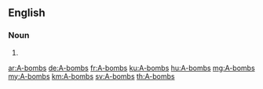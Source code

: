 ==English==

===Noun===
{{head|en|noun plural form|head=A-[[bombs]]}}

# {{plural of|A-bomb|lang=en}}

[[ar:A-bombs]]
[[de:A-bombs]]
[[fr:A-bombs]]
[[ku:A-bombs]]
[[hu:A-bombs]]
[[mg:A-bombs]]
[[my:A-bombs]]
[[km:A-bombs]]
[[sv:A-bombs]]
[[th:A-bombs]]